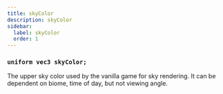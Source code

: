 ```yaml
---
title: skyColor
description: skyColor
sidebar:
  label: skyColor
  order: 1
---
```


### `uniform vec3 skyColor;`

The upper sky color used by the vanilla game for sky rendering. It can be dependent on biome, time of day, but not viewing angle.